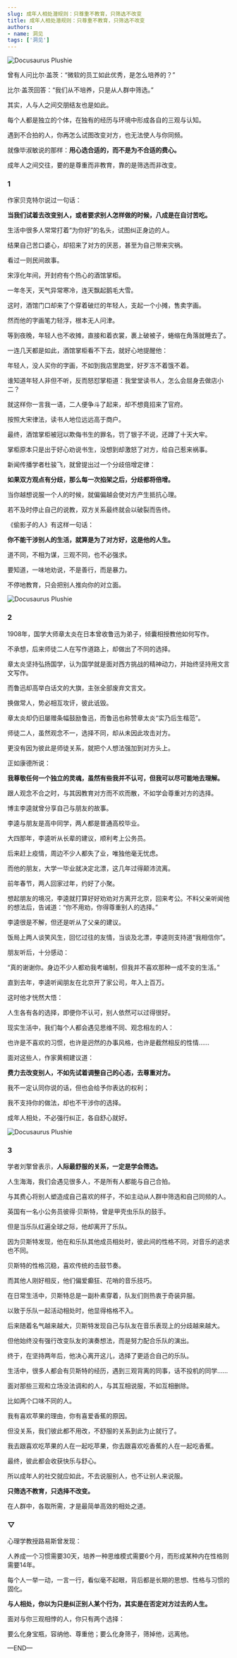 ```yaml
---
slug: 成年人相处潜规则：只尊重不教育，只筛选不改变
title: 成年人相处潜规则：只尊重不教育，只筛选不改变
authors:
- name: 洞见
tags: ['洞见']
---
```





![Docusaurus Plushie](./1.webp)


曾有人问比尔·盖茨：“微软的员工如此优秀，是怎么培养的？”

比尔·盖茨回答：“我们从不培养，只是从人群中筛选。”

其实，人与人之间交朋结友也是如此。

每个人都是独立的个体，在独有的经历与环境中形成各自的三观与认知。

遇到不合拍的人，你再怎么试图改变对方，也无法使人与你同频。

就像毕淑敏说的那样：**用心选合适的，而不是为不合适的费心。**

成年人之间交往，要的是尊重而非教育，靠的是筛选而非改变。



<div style={{textAlign: 'center', color: '#FF8C00'}}>  
  <h3>1</h3>
</div>

作家贝克特尔说过一句话：

**当我们试着去改变别人，或者要求别人怎样做的时候，八成是在自讨苦吃。**

生活中很多人常常打着“为你好”的名头，试图纠正身边的人。

结果自己苦口婆心，却招来了对方的厌恶，甚至为自己带来灾祸。

看过一则民间故事。

宋淳化年间，开封府有个热心的酒馆掌柜。

一年冬天，天气异常寒冷，连天飘起鹅毛大雪。

这时，酒馆门口却来了个穿着破烂的年轻人，支起一个小摊，售卖字画。

然而他的字画笔力轻浮，根本无人问津。

等到夜晚，年轻人也不收摊，直接和着衣裳，裹上破被子，蜷缩在角落就睡去了。

一连几天都是如此，酒馆掌柜看不下去，就好心地提醒他：

年轻人，没人买你的字画，不如到我店里跑堂，好歹冻不着饿不着。

谁知道年轻人非但不听，反而怒怼掌柜道：我堂堂读书人，怎么会屈身去做店小二？

就这样你一言我一语，二人便争斗了起来，却不想竟招来了官府。

按照大宋律法，读书人地位远远高于商户。

最终，酒馆掌柜被冠以欺侮书生的罪名，罚了银子不说，还蹲了十天大牢。

掌柜原本只是出于好心劝说书生，没想到却激怒了对方，给自己惹来祸事。

新闻传播学者杜骏飞，就曾提出过一个分歧倍增定律：

**如果双方观点有分歧，那么每一次掐架之后，分歧都将倍增。**

当你越想说服一个人的时候，就偏偏越会使对方产生抵抗心理。

若不及时停止自己的说教，双方关系最终就会以破裂而告终。

《偷影子的人》有这样一句话：

**你不能干涉别人的生活，就算是为了对方好，这是他的人生。**

道不同，不相为谋，三观不同，也不必强求。

要知道，一味地劝说，不是善行，而是暴力。

不停地教育，只会把别人推向你的对立面。




![Docusaurus Plushie](./2.webp)



<div style={{textAlign: 'center', color: '#FF8C00'}}>  
  <h3>2</h3>
</div>

1908年，国学大师章太炎在日本曾收鲁迅为弟子，倾囊相授教他如何写作。

不承想，后来师徒二人在写作道路上，却做出了不同的选择。

章太炎坚持弘扬国学，认为国学就是面对西方挑战的精神动力，并始终坚持用文言文写作。

而鲁迅却高举白话文的大旗，主张全部废弃文言文。

换做常人，势必相互攻讦，彼此诋毁。

章太炎却仍旧屡赠条幅鼓励鲁迅，而鲁迅也称赞章太炎“实乃后生楷范”。

师徒二人，虽然观念不一，选择不同，却从未因此攻击对方。

更没有因为彼此是师徒关系，就把个人想法强加到对方头上。

正如康德所说：

**我尊敬任何一个独立的灵魂，虽然有些我并不认可，但我可以尽可能地去理解。**

跟人观念不合之时，与其因教育对方而不欢而散，不如学会尊重对方的选择。

博主李逵就曾分享自己与朋友的故事。

李逵与朋友是高中同学，两人都是普通高校毕业。

大四那年，李逵听从长辈的建议，顺利考上公务员。

后来赶上疫情，周边不少人都失了业，唯独他毫无忧虑。

而他的朋友，大学一毕业就决定北漂，这几年过得颠沛流离。

前年春节，两人回家过年，约好了小聚。

想起朋友的境况，李逵就打算好好劝劝对方离开北京，回来考公。不料父亲听闻他的想法后，告诫道：“你不用劝，你得尊重别人的选择。”

李逵很是不解，但还是听从了父亲的建议。

饭局上两人谈笑风生，回忆过往的友情，当谈及北漂，李逵则支持道“我相信你”。

朋友听后，十分感动：

“真的谢谢你。身边不少人都劝我考编制，但我并不喜欢那种一成不变的生活。”

直到去年，李逵听闻朋友在北京开了家公司，年入上百万。

这时他才恍然大悟：

人生各有各的选择，即便你不认可，别人依然可以过得很好。

现实生活中，我们每个人都会遇见思维不同、观念相左的人：

也许是不喜欢的习惯，也许是迥然的办事风格，也许是截然相反的性情……

面对这些人，作家黄桐建议道：

**费力去改变别人，不如先试着调整自己的心态，去尊重对方。**

我不一定认同你说的话，但也会给予你表达的权利；

我不支持你的做法，却也不干涉你的选择。

成年人相处，不必强行纠正，各自舒心就好。





![Docusaurus Plushie](./3.webp)


<div style={{textAlign: 'center', color: '#FF8C00'}}>  
  <h3>3</h3>
</div>

学者刘擎曾表示，**人际最舒服的关系，一定是学会筛选。**

人生海海，我们会遇见很多人，不是所有人都能与自己合拍。

与其费心将别人塑造成自己喜欢的样子，不如主动从人群中筛选和自己同频的人。

英国有一名小公务员彼得·贝斯特，曾是甲壳虫乐队的鼓手。

但是当乐队红遍全球之际，他却离开了乐队。

因为贝斯特发现，他在和乐队其他成员相处时，彼此间的性格不同，对音乐的追求也不同。

贝斯特的性格沉稳，喜欢传统的击鼓节奏。

而其他人刚好相反，他们偏爱癫狂、花哨的音乐技巧。

在日常生活中，贝斯特总是一副朴素穿着，队友们则热衷于奇装异服。

以致于乐队一起活动相处时，他显得格格不入。

后来随着名气越来越大，贝斯特发现自己与队友在音乐表现上的分歧越来越大。

但他始终没有强行改变队友的演奏想法，而是努力配合乐队的演出。

终于，在坚持两年后，他决心离开这儿，选择了更适合自己的乐队。

生活中，很多人都会有贝斯特的经历，遇到三观背离的同事，话不投机的同学……

面对那些三观和立场没法调和的人，与其互相说服，不如互相删除。

比如两个口味不同的人。

我有喜欢苹果的理由，你有喜爱香蕉的原因。

但没关系，我们彼此都不用改，不舒服的关系到此为止就行了。

我去跟喜欢吃苹果的人在一起吃苹果，你去跟喜欢吃香蕉的人在一起吃香蕉。

最终，彼此都会收获快乐与舒心。

所以成年人的社交就应如此，不去说服别人，也不让别人来说服。

**只筛选不教育，只选择不改变。**

在人群中，各取所需，才是最简单高效的相处之道。




<div style={{textAlign: 'center', color: '#FF8C00'}}>  
  <h3>▽</h3>
</div>


心理学教授路易斯曾发现：

人养成一个习惯需要30天，培养一种思维模式需要6个月，而形成某种内在性格则需要14年。

每个人一举一动，一言一行，看似毫不起眼，背后都是长期的思想、性格与习惯的固化。

**与人相处，你以为只是纠正别人某个行为，其实是在否定对方过去的人生。**

面对与你三观相悖的人，你只有两个选择：

要么化身宝瓶，容纳他、尊重他；要么化身筛子，筛掉他，远离他。




—END—





